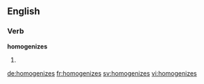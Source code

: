 ==English==

===Verb===
'''homogenizes'''

# {{en-third-person singular of|homogenize}}

[[de:homogenizes]]
[[fr:homogenizes]]
[[sv:homogenizes]]
[[vi:homogenizes]]